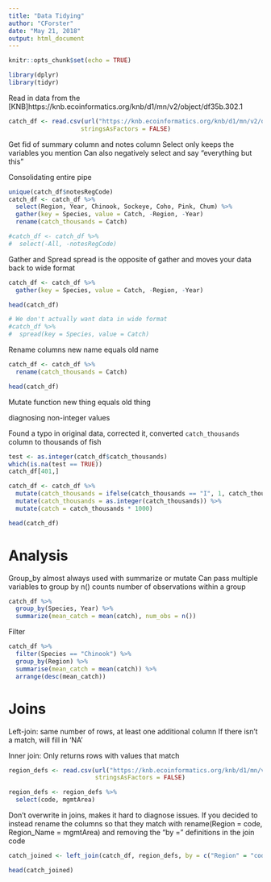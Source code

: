 ```yaml
---
title: "Data Tidying"
author: "CForster"
date: "May 21, 2018"
output: html_document
---
```


```r
knitr::opts_chunk$set(echo = TRUE)
```

```r
library(dplyr)
library(tidyr)
```

Read in data from the [KNB]https://knb.ecoinformatics.org/knb/d1/mn/v2/object/df35b.302.1
```r
catch_df <- read.csv(url("https://knb.ecoinformatics.org/knb/d1/mn/v2/object/df35b.302.1", method = "libcurl"),
                    stringsAsFactors = FALSE)
```
Get fid of summary column and notes column 
Select only keeps the variables you mention
Can also negatively select and say "everything but this"

Consolidating entire pipe 
```r
unique(catch_df$notesRegCode)
catch_df <- catch_df %>%  
  select(Region, Year, Chinook, Sockeye, Coho, Pink, Chum) %>% 
  gather(key = Species, value = Catch, -Region, -Year)
  rename(catch_thousands = Catch)

#catch_df <- catch_df %>%  
#  select(-All, -notesRegCode)
```

Gather and Spread
spread is the opposite of gather and moves your data back to wide format
```r
catch_df <- catch_df %>% 
  gather(key = Species, value = Catch, -Region, -Year)

head(catch_df)

# We don't actually want data in wide format
#catch_df %>% 
#  spread(key = Species, value = Catch)
```

Rename columns
new name equals old name 
```r
catch_df <- catch_df %>% 
  rename(catch_thousands = Catch)

head(catch_df)
```

Mutate function
new thing equals old thing

diagnosing non-integer values 

Found a typo in original data, corrected it, converted `catch_thousands` column to thousands of fish 
```r
test <- as.integer(catch_df$catch_thousands)
which(is.na(test == TRUE))
catch_df[401,]

catch_df <- catch_df %>% 
  mutate(catch_thousands = ifelse(catch_thousands == "I", 1, catch_thousands)) %>% 
  mutate(catch_thousands = as.integer(catch_thousands)) %>% 
  mutate(catch = catch_thousands * 1000)

head(catch_df)
```

# Analysis 

Group_by almost always used with summarize or mutate
Can pass multiple variables to group by 
n() counts number of observations within a group
```r
catch_df %>% 
  group_by(Species, Year) %>% 
  summarize(mean_catch = mean(catch), num_obs = n())
```

Filter  
```r
catch_df %>% 
  filter(Species == "Chinook") %>% 
  group_by(Region) %>% 
  summarise(mean_catch = mean(catch)) %>% 
  arrange(desc(mean_catch))
```

# Joins

Left-join: same number of rows, at least one additional column 
If there isn't a match, will fill in 'NA'

Inner join: Only returns rows with values that match 

```r
region_defs <- read.csv(url("https://knb.ecoinformatics.org/knb/d1/mn/v2/object/df35b.303.1", method = "libcurl"),
                        stringsAsFactors = FALSE)
```

```r
region_defs <- region_defs %>% 
  select(code, mgmtArea)
```
Don't overwrite in joins, makes it hard to diagnose issues.
If you decided to instead rename the columns so that they match with rename(Region = code, Region_Name = mgmtArea) and removing the "by = " definitions in the join code 
```r
catch_joined <- left_join(catch_df, region_defs, by = c("Region" = "code"))

head(catch_joined)
```


